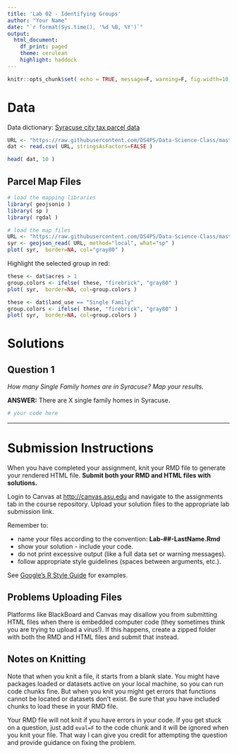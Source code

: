 ```yaml
---
title: 'Lab 02 - Identifying Groups'
author: "Your Name"
date: "`r format(Sys.time(), '%d %B, %Y')`"
output:
  html_document:
    df_print: paged
    theme: cerulean
    highlight: haddock
---
```


```r
knitr::opts_chunk$set( echo = TRUE, message=F, warning=F, fig.width=10, fig.height=12 )
```



# Data

Data dictionary: [Syracuse city tax parcel data](https://ds4ps.github.io/Data-Science-Class/DATA/syr_parcels.html) 


```r
URL <- "https://raw.githubusercontent.com/DS4PS/Data-Science-Class/master/DATA/syr_parcels.csv"
dat <- read.csv( URL, stringsAsFactors=FALSE )
```

```r
head( dat, 10 ) 
```


## Parcel Map Files

```r
# load the mapping libraries
library( geojsonio )
library( sp )
library( rgdal )
```

```r
# load the map files
URL <- "https://raw.githubusercontent.com/DS4PS/Data-Science-Class/master/DATA/syr_parcels.geojson"
syr <- geojson_read( URL, method="local", what="sp" )
plot( syr,  border=NA, col="gray80" )
```



Highlight the selected group in red:

```r
these <- dat$acres > 1
group.colors <- ifelse( these, "firebrick", "gray80" )
plot( syr,  border=NA, col=group.colors )
```


```r
these <- dat$land_use == "Single Family"
group.colors <- ifelse( these, "firebrick", "gray80" )
plot( syr,  border=NA, col=group.colors )
```



# Solutions


## Question 1

*How many Single Family homes are in Syracuse? Map your results.* 

**ANSWER:** There are X single family homes in Syracuse. 


```r
# your code here
```









-----







# Submission Instructions

When you have completed your assignment, knit your RMD file to generate your rendered HTML file. **Submit both your RMD and HTML files with solutions.**

Login to Canvas at <http://canvas.asu.edu> and navigate to the assignments tab in the course repository. Upload your solution files to the appropriate lab submission link.

Remember to:

* name your files according to the convention: **Lab-##-LastName.Rmd**
* show your solution - include your code.
* do not print excessive output (like a full data set or warning messages).
* follow appropriate style guidelines (spaces between arguments, etc.).

See [Google's R Style Guide](https://google.github.io/styleguide/Rguide.xml) for examples.

## Problems Uploading Files

Platforms like BlackBoard and Canvas may disallow you from submitting HTML files when there is embedded computer code (they sometimes think you are trying to upload a virus!). If this happens, create a zipped folder with both the RMD and HTML files and submit that instead.

## Notes on Knitting

Note that when you knit a file, it starts from a blank slate. You might have packages loaded or datasets active on your local machine, so you can run code chunks fine. But when you knit you might get errors that functions cannot be located or datasets don't exist. Be sure that you have included chunks to load these in your RMD file.

Your RMD file will not knit if you have errors in your code. If you get stuck on a question, just add `eval=F` to the code chunk and it will be ignored when you knit your file. That way I can give you credit for attempting the question and provide guidance on fixing the problem.






